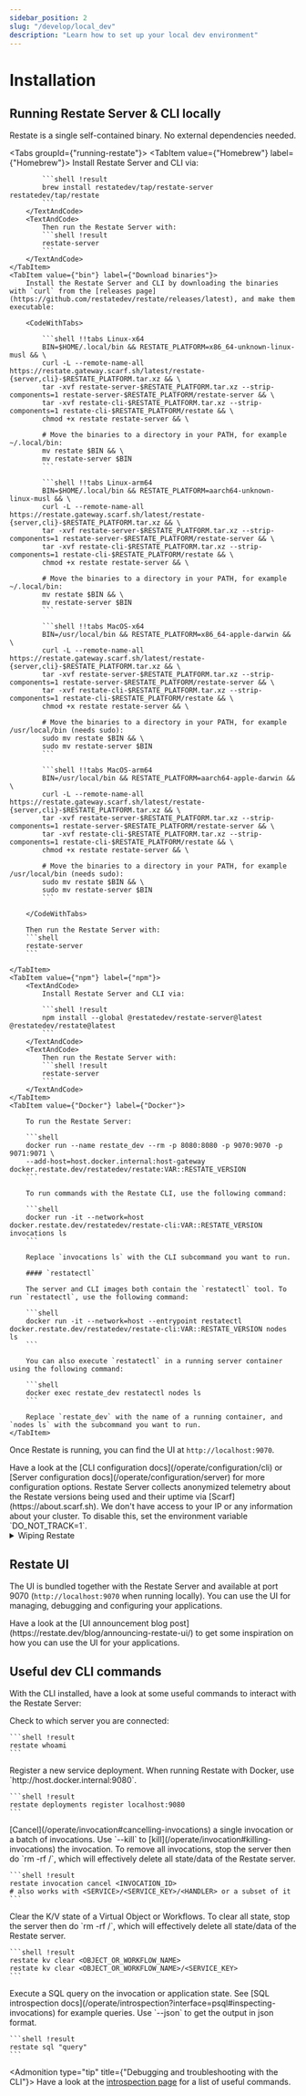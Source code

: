 ```yaml
---
sidebar_position: 2
slug: "/develop/local_dev"
description: "Learn how to set up your local dev environment"
---
```



# Installation

## Running Restate Server & CLI locally
Restate is a single self-contained binary. No external dependencies needed.

<Tabs groupId={"running-restate"}>
    <TabItem value={"Homebrew"} label={"Homebrew"}>
        <TextAndCode>
            Install Restate Server and CLI via:

            ```shell !result
            brew install restatedev/tap/restate-server restatedev/tap/restate
            ```
        </TextAndCode>
        <TextAndCode>
            Then run the Restate Server with:
            ```shell !result
            restate-server
            ```
        </TextAndCode>
    </TabItem>
    <TabItem value={"bin"} label={"Download binaries"}>
        Install the Restate Server and CLI by downloading the binaries with `curl` from the [releases page](https://github.com/restatedev/restate/releases/latest), and make them executable:

        <CodeWithTabs>

            ```shell !!tabs Linux-x64
            BIN=$HOME/.local/bin && RESTATE_PLATFORM=x86_64-unknown-linux-musl && \
            curl -L --remote-name-all https://restate.gateway.scarf.sh/latest/restate-{server,cli}-$RESTATE_PLATFORM.tar.xz && \
            tar -xvf restate-server-$RESTATE_PLATFORM.tar.xz --strip-components=1 restate-server-$RESTATE_PLATFORM/restate-server && \
            tar -xvf restate-cli-$RESTATE_PLATFORM.tar.xz --strip-components=1 restate-cli-$RESTATE_PLATFORM/restate && \
            chmod +x restate restate-server && \

            # Move the binaries to a directory in your PATH, for example ~/.local/bin:
            mv restate $BIN && \
            mv restate-server $BIN
            ```

            ```shell !!tabs Linux-arm64
            BIN=$HOME/.local/bin && RESTATE_PLATFORM=aarch64-unknown-linux-musl && \
            curl -L --remote-name-all https://restate.gateway.scarf.sh/latest/restate-{server,cli}-$RESTATE_PLATFORM.tar.xz && \
            tar -xvf restate-server-$RESTATE_PLATFORM.tar.xz --strip-components=1 restate-server-$RESTATE_PLATFORM/restate-server && \
            tar -xvf restate-cli-$RESTATE_PLATFORM.tar.xz --strip-components=1 restate-cli-$RESTATE_PLATFORM/restate && \
            chmod +x restate restate-server && \

            # Move the binaries to a directory in your PATH, for example ~/.local/bin:
            mv restate $BIN && \
            mv restate-server $BIN
            ```

            ```shell !!tabs MacOS-x64
            BIN=/usr/local/bin && RESTATE_PLATFORM=x86_64-apple-darwin && \
            curl -L --remote-name-all https://restate.gateway.scarf.sh/latest/restate-{server,cli}-$RESTATE_PLATFORM.tar.xz && \
            tar -xvf restate-server-$RESTATE_PLATFORM.tar.xz --strip-components=1 restate-server-$RESTATE_PLATFORM/restate-server && \
            tar -xvf restate-cli-$RESTATE_PLATFORM.tar.xz --strip-components=1 restate-cli-$RESTATE_PLATFORM/restate && \
            chmod +x restate restate-server && \

            # Move the binaries to a directory in your PATH, for example /usr/local/bin (needs sudo):
            sudo mv restate $BIN && \
            sudo mv restate-server $BIN
            ```

            ```shell !!tabs MacOS-arm64
            BIN=/usr/local/bin && RESTATE_PLATFORM=aarch64-apple-darwin && \
            curl -L --remote-name-all https://restate.gateway.scarf.sh/latest/restate-{server,cli}-$RESTATE_PLATFORM.tar.xz && \
            tar -xvf restate-server-$RESTATE_PLATFORM.tar.xz --strip-components=1 restate-server-$RESTATE_PLATFORM/restate-server && \
            tar -xvf restate-cli-$RESTATE_PLATFORM.tar.xz --strip-components=1 restate-cli-$RESTATE_PLATFORM/restate && \
            chmod +x restate restate-server && \

            # Move the binaries to a directory in your PATH, for example /usr/local/bin (needs sudo):
            sudo mv restate $BIN && \
            sudo mv restate-server $BIN
            ```

        </CodeWithTabs>

        Then run the Restate Server with:
        ```shell
        restate-server
        ```

    </TabItem>
    <TabItem value={"npm"} label={"npm"}>
        <TextAndCode>
            Install Restate Server and CLI via:

            ```shell !result
            npm install --global @restatedev/restate-server@latest @restatedev/restate@latest
            ```
        </TextAndCode>
        <TextAndCode>
            Then run the Restate Server with:
            ```shell !result
            restate-server
            ```
        </TextAndCode>
    </TabItem>
    <TabItem value={"Docker"} label={"Docker"}>

        To run the Restate Server:

        ```shell
        docker run --name restate_dev --rm -p 8080:8080 -p 9070:9070 -p 9071:9071 \
        --add-host=host.docker.internal:host-gateway docker.restate.dev/restatedev/restate:VAR::RESTATE_VERSION
        ```

        To run commands with the Restate CLI, use the following command:

        ```shell
        docker run -it --network=host docker.restate.dev/restatedev/restate-cli:VAR::RESTATE_VERSION invocations ls
        ```

        Replace `invocations ls` with the CLI subcommand you want to run.

        #### `restatectl`

        The server and CLI images both contain the `restatectl` tool. To run `restatectl`, use the following command:

        ```shell
        docker run -it --network=host --entrypoint restatectl docker.restate.dev/restatedev/restate-cli:VAR::RESTATE_VERSION nodes ls
        ```

        You can also execute `restatectl` in a running server container using the following command:

        ```shell
        docker exec restate_dev restatectl nodes ls
        ```

        Replace `restate_dev` with the name of a running container, and `nodes ls` with the subcommand you want to run.
    </TabItem>
</Tabs>

Once Restate is running, you can find the UI at `http://localhost:9070`.

<Admonition type="note" title="Server and CLI configuration">
    Have a look at the [CLI configuration docs](/operate/configuration/cli) or [Server configuration docs](/operate/configuration/server) for more configuration options.
</Admonition>

<Admonition type="note" title="Telemetry">
    Restate Server collects anonymized telemetry about the Restate versions being used and their uptime via [Scarf](https://about.scarf.sh).
    We don't have access to your IP or any information about your cluster.
    To disable this, set the environment variable `DO_NOT_TRACK=1`.
</Admonition>

<details>
    <summary> Wiping Restate </summary>

    To start the Restate Server from a clean slate, stop the server and then delete the data directory:

    ```shell
    rm -rf <BASE_DIR>/<NODE_NAME>
    ```

</details>

## Restate UI
The UI is bundled together with the Restate Server and available at port 9070 (`http://localhost:9070` when running locally).
You can use the UI for managing, debugging and configuring your applications.

<Admonition type="tip" title="What can you do with the Restate UI?">
    Have a look at the [UI announcement blog post](https://restate.dev/blog/announcing-restate-ui/) to get some inspiration on how you can use the UI for your applications.
</Admonition>

## Useful dev CLI commands

With the CLI installed, have a look at some useful commands to interact with the Restate Server:

<TextAndCode>
    Check to which server you are connected:

    ```shell !result
    restate whoami
    ```
</TextAndCode>
<TextAndCode>
    Register a new service deployment.
    When running Restate with Docker, use `http://host.docker.internal:9080`.

    ```shell !result
    restate deployments register localhost:9080
    ```
</TextAndCode>
<TextAndCode>
    [Cancel](/operate/invocation#cancelling-invocations) a single invocation or a batch of invocations.
    Use `--kill` to [kill](/operate/invocation#killing-invocations) the invocation.
    To remove all invocations, stop the server then do `rm -rf <BASE_DIR>/<NODE_NAME>`, which will effectively delete all state/data of the Restate server.

    ```shell !result
    restate invocation cancel <INVOCATION_ID>
    # also works with <SERVICE>/<SERVICE_KEY>/<HANDLER> or a subset of it
    ```
</TextAndCode>
<TextAndCode>
    Clear the K/V state of a Virtual Object or Workflows.
    To clear all state, stop the server then do  `rm -rf <BASE_DIR>/<NODE_NAME>`, which will effectively delete all state/data of the Restate server.

    ```shell !result
    restate kv clear <OBJECT_OR_WORKFLOW_NAME>
    restate kv clear <OBJECT_OR_WORKFLOW_NAME>/<SERVICE_KEY>
    ```
</TextAndCode>
<TextAndCode>
    Execute a SQL query on the invocation or application state.
    See [SQL introspection docs](/operate/introspection?interface=psql#inspecting-invocations) for example queries.
    Use `--json` to get the output in json format.

    ```shell !result
    restate sql "query"
    ```

</TextAndCode>

<Admonition type="tip" title={"Debugging and troubleshooting with the CLI"}>
    Have a look at the [introspection page](/operate/introspection) for a list of useful commands.
</Admonition>
